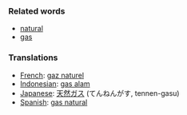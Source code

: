 ===Related words===

*[[natural]]
*[[gas]]

===Translations===

*[[French]]: [[gaz naturel]]
*[[Indonesian]]: [[gas alam]]
*[[Japanese]]: [[天然ガス]] (てんねんがす, tennen-gasu)
*[[Spanish]]: [[gas natural]]